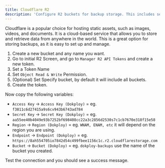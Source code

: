 ```yaml
---
title: Cloudflare R2
description: 'Configure R2 buckets for backup storage. This includes setting up access keys, secret keys, bucket names, regions, and endpoints.'
---
```



Cloudflare is a popular choice for hosting static assets, such as images, videos, and documents. It is a cloud-based service that allows you to store and retrieve data from anywhere in the world. This is a great option for storing backups, as it is easy to set up and manage.

1. Create a new bucket and any name you want.
2. Go to initial R2 Screen, and go to `Manager R2 API Tokens` and create a new token.
3. Set a Token Name
4. Set `Object Read & Write` Permission.
5. (Optional) Set Specify bucket, by default it will include all buckets.
6. Create the token.

Now copy the following variables:

- `Access Key` -> `Access Key (Dokploy)` = eg. `f3811c6d27415a9s6cv943b6743ad784`
- `Secret Key` -> `Secret Key (Dokploy)` = eg. `aa55ee40b4049e93b7252bf698408cc22a3c2856d2530s7c1cb7670e318f15e58`
- `Region` -> `Region (Dokploy)` = eg. `WNAM, ENAM, etc` it will depend on the region you are using.
- `Endpoint` -> `Endpoint (Dokploy)` = eg. `https://8ah554705io7842d54c499fbee1156c1c.r2.cloudflarestorage.com`
- `Bucket` -> `Bucket (Dokploy)` = eg. `dokploy-backups` use the name of the bucket you created.

Test the connection and you should see a success message.